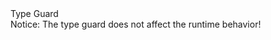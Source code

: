 

<section>
  <SectionTitle>Type Guard</SectionTitle>
</section>

<section>
  <PreCode
    code={fs.readFileSync(__dirname + '/type-guard.ts')}
    language="typescript"
  ></PreCode>
  <div className="fragment fade-in">
    Notice: The type guard does not affect the runtime behavior!
  </div>
</section>
